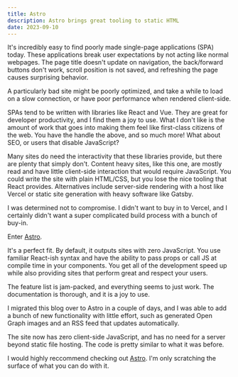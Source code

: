```yaml
---
title: Astro
description: Astro brings great tooling to static HTML
date: 2023-09-10
---
```


It's incredibly easy to find poorly made single-page applications (SPA) today. These applications break user expectations by not acting like normal webpages. The page title doesn't update on navigation, the back/forward buttons don't work, scroll position is not saved, and refreshing the page causes surprising behavior.

A particularly bad site might be poorly optimized, and take a while to load on a slow connection, or have poor performance when rendered client-side.

SPAs tend to be written with libraries like React and Vue. They are great for developer productivity, and I find them a joy to use. What I don't like is the amount of work that goes into making them feel like first-class citizens of the web. You have the handle the above, and so much more! What about SEO, or users that disable JavaScript?

Many sites do need the interactivity that these libraries provide, but there are plenty that simply don't. Content heavy sites, like this one, are mostly read and have little client-side interaction that would require JavaScript. You could write the site with plain HTML/CSS, but you lose the nice tooling that React provides. Alternatives include server-side rendering with a host like Vercel or static site generation with heavy software like Gatsby.

I was determined not to compromise. I didn't want to buy in to Vercel, and I certainly didn't want a super complicated build process with a bunch of buy-in.

Enter [Astro](https://astro.build/).

It's a perfect fit. By default, it outputs sites with zero JavaScript. You use familiar React-ish syntax and have the ability to pass props or call JS at compile time in your components. You get all of the development speed up while also providing sites that perform great and respect your users.

The feature list is jam-packed, and everything seems to just work. The documentation is thorough, and it is a joy to use.

I migrated this blog over to Astro in a couple of days, and I was able to add a bunch of new functionality with little effort, such as generated Open Graph images and an RSS feed that updates automatically.

The site now has zero client-side JavaScript, and has no need for a server beyond static file hosting. The code is pretty similar to what it was before.

I would highly reccommend checking out [Astro](https://astro.build/). I'm only scratching the surface of what you can do with it.
